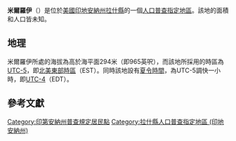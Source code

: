 {{noteTA
|G1=USState
|G2=地名
|G3=Unit
}}
{{Infobox settlement
|official_name            = 米爾羅伊
|native_name = Milroy
|settlement_type          = [[人口普查指定地區|人口普查指定地區]]
|image_skyline          = Milroy, Indiana.jpg
|imagesize              = 290px
|image_map            = Rush County Indiana Incorporated and Unincorporated areas Milroy Highlighted 1849806.svg
|mapsize                = 250px
|pushpin_map              = USA Indiana
|pushpin_label            = 米爾羅伊
|pushpin_label_position   = top
|pushpin_map_caption      = 米爾羅伊在印地安納州的位置
|subdivision_type         = [[世界政區索引|國家]]
|subdivision_type1        = [[美国州份|州份]]
|subdivision_type2        = [[印地安納州行政区划|縣]]
|subdivision_name         = [[美国|美国]]
|subdivision_name1        = [[印地安納州|印地安納州]]
|subdivision_name2        = [[拉什縣_(印地安納州)|拉什縣]]
|elevation_ft             = 965
|elevation_m              = 294
|area_total_km2           = 
|area_total_sq_mi         = 
|area_land_km2            = 
|area_land_sq_mi          = 
|area_water_km2           = 
|area_water_sq_mi         = 
|population_as_of         = 2010
|population_footnotes     = 
|population_total         = 
|population_metro         = 
|population_density_km2   = auto
|population_density_sq_mi = auto
|timezone                 = [[北美东部时区|北美东部时区]]
|utc_offset               = -5
|coordinates              = {{coord|39|29|49|N|85|28|11|W|display=inline,title}}
| coor_pinpoint           = 
| coordinates_footnotes   = 
|timezone_DST             = EDT
|utc_offset_DST           = -4
|postal_code_type         = [[美國郵區編號|郵區編號]]
|postal_code              = 46156
|area_code                = {{link-en|电话区号765|Area code 765|765}}
|blank_name = [[地名信息系统|GNIS ID]]
|blank_info = 439254<ref name="GNIS">{{cite gnis|439254|Milroy}}</ref>
}}
'''米爾羅伊'''（{{lang-en|Milroy}}）是位於[[美國|美國]][[印地安納州|印地安納州]][[拉什縣_(印地安納州)|拉什縣]]的一個[[人口普查指定地區|人口普查指定地區]]。該地的面積和人口皆未知。

== 地理 ==
米爾羅伊所處的海拔為高於海平面294米（即965英呎），而該地所採用的時區為[[UTC-5|UTC-5]]，即[[北美東部時區|北美東部時區]]（EST）。同時該地設有[[夏令時間|夏令時間]]，為UTC-5調快一小時，即[[UTC-4|UTC-4]]（EDT）。

== 參考文獻 ==
{{reflist}}

{{拉什縣 (印地安納州)}}

{{DEFAULTSORT:Milroy}}
[[Category:印第安納州普查規定居民點|Category:印第安納州普查規定居民點]]
[[Category:拉什縣人口普查指定地區_(印地安納州)|Category:拉什縣人口普查指定地區 (印地安納州)]]

{{Indiana-geo-stub}}
